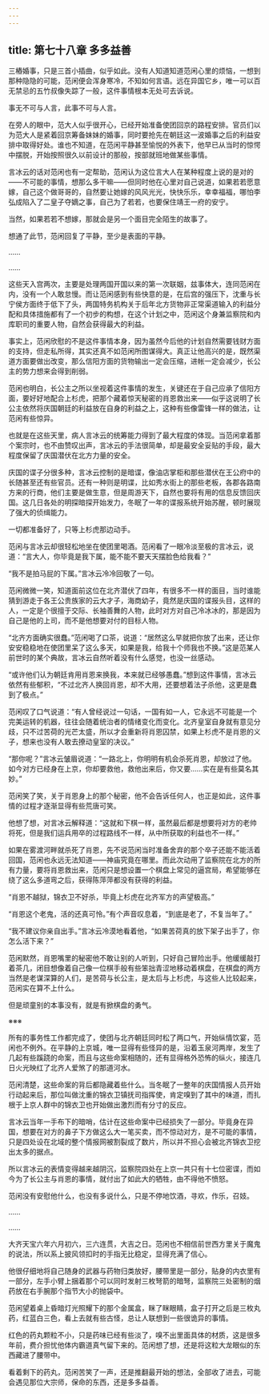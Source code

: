 ```yaml
---
---
---
```

title: 第七十八章 多多益善
---




三樁婚事，只是三首小插曲，似乎如此。没有人知道知道范闲心里的烦恼，一想到那种隐隐的可能，范闲便会浑身寒冷，不知如何言语。远在异国它乡，唯一可以百无禁忌的五竹叔像失踪了一般，这件事情根本无处可去诉说。

事无不可与人言，此事不可与人言。

在旁人的眼中，范大人似乎很开心，已经开始准备使团回京的路程安排。官员们以为范大人是紧着回京筹备妹妹的婚事，同时要抢先在朝廷这一波婚事之后的利益安排中取得好处。谁也不知道，在范闲平静甚至愉悦的外表下，他早已从当时的惊愕中摆脱，开始按照很久以前设计的那般，按部就班地做某些事情。

言冰云的话对范闲也有一定帮助，范闲认为这位言大人在某种程度上说的是对的——不可能的事情，想那么多干嘛——但同时他在心里对自己说道，如果若若愿意嫁，自己这个做哥哥的，自然要让她嫁的风风光光，快快乐乐，幸幸福福，哪怕李弘成陷入了二皇子夺嫡之事，自己为了若若，也要保住靖王一府的安宁。

当然，如果若若不想嫁，那就会是另一个面目完全陌生的故事了。

想通了此节，范闲回复了平静，至少是表面的平静。

……

……

这些天入宫两次，主要是处理两国开国以来的第一次联姻，兹事体大，连同范闲在内，没有一个人敢怠慢。而让范闲感到有些快意的是，在后宫的强压下，沈重与长宁侯方面终于低下了头，两国特务机构关于后年北方货物非正常渠道输入的利益分配和具体措施都有了一个初步的构想，在这个计划之中，范闲这个身兼监察院和内库职司的重要人物，自然会获得最大的利益。

事实上，范闲欣慰的不是这件事情本身，因为虽然今后他的计划自然需要钱财方面的支持，但走私所得，其实还真不如范闲所图谋得大。真正让他高兴的是，既然渠道方面要做出改变，那么信阳方面的货物输出一定会压缩，进帐一定会减少，长公主的势力想来会得到削弱。

范闲也明白，长公主之所以坐视着这件事情的发生，关键还在于自己应承了信阳方面，要好好地配合上杉虎，把那个藏着惊天秘密的肖恩救出来——似乎这说明了长公主依然将庆国朝廷的利益放在自身的利益之上，这种有些像雷锋一样的做法，让范闲有些惊异。

也就是在这些天里，病人言冰云的统筹能力得到了最大程度的体现。当范闲拿着那个案宗时，也不由赞叹出声，言冰云的手法很简单，却是最安全妥贴的手段，最大程度保留了庆国潜伏在北方力量的安全。

庆国的谍子分很多种，言冰云控制的是暗谍，像油店掌柜和那些潜伏在王公府中的长随甚至还有些官员。还有一种则是明谍，比如秀水街上的那些老板，各郡各路南方来的行商，他们主要是做生意，但是周游天下，自然也要将有用的信息反馈回庆国。这几日各处的明探暗探开始发力，冬眠了一年的谍报系统开始苏醒，顿时展现了强大的侦缉能力。

一切都准备好了，只等上杉虎那边动手。

范闲与言冰云却很轻松地坐在使团里喝酒。范闲看了一眼冷淡至极的言冰云，说道：“言大人，你毕竟是我下属，能不能不要天天摆脸色给我看？”

“我不是拍马屁的下属。”言冰云冷冷回敬了一句。

范闲微微一笑，知道面前这位在北齐潜伏了四年，有很多不一样的面目，当时谁能猜到游走于各王公贵族家的云大才子，海商幼子，竟然是庆国的谍报头目，这样的人，一定是个很擅于交际、长袖善舞的人物，此时对方对自己冷冰冰的，那是因为自己是他的上司，而不是他想要对付的目标人物。

“北齐方面确实很蠢。”范闲喝了口茶，说道：“居然这么早就把你放了出来，还让你安安稳稳地在使团里呆了这么多天，如果是我，给我十个师我也不换。”这是范某人前世时的某个典故，言冰云自然听着没有什么感觉，也没一丝感动。

“或许他们认为朝廷肯用肖恩来换我，本来就已经够愚蠢。”想到这件事情，言冰云依然有些郁积，“不过北齐人换回肖恩，却不大用，还要想着法子杀他，这更是蠢到了极点。”

范闲叹了口气说道：“有人曾经说过一句话，一国有如一人，它永远不可能是一个完美运转的机器，往往会随着统治者的情绪变化而变化。北齐皇室自身就有意见分歧，只不过苦荷的光芒太盛，所以才会重新将肖恩囚禁，如果上杉虎不是肖恩的义子，想来也没有人敢去撩动皇室的决议。”

“那你呢？”言冰云皱眉说道：“一路北上，你明明有机会杀死肖恩，却放过了他。如今对方已经身在上京，你却要救他，救他出来后，你又要……实在是有些莫名其妙。”

范闲笑了笑，关于肖恩身上的那个秘密，他不会告诉任何人，也正是如此，这件事情的过程才逐渐显得有些荒唐可笑。

他想了想，对言冰云解释道：“这就和下棋一样，虽然最后都是想要将对方的老帅将死，但是我们运兵用卒的过程路线不一样，从中所获取的利益也不一样。”

如果在雾渡河畔就杀死了肖恩，先不说范闲当时准备舍弃的那个卒子还能不能活着回国，范闲也永远无法知道——神庙究竟在哪里。而此次动用了监察院在北方的所有力量，要将肖恩救出来，范闲只是想设置一个棋盘上常见的逼宫局，希望能够在绕了这么多道弯之后，获得陈萍萍都没有获得的利益。

“肖恩不越狱，锦衣卫不好杀，毕竟上杉虎在北齐军方的声望极高。”

“肖恩这个老鬼，活的还真可怜。”有个声音叹息着，“到底是老了，不复当年了。”

“我不建议你亲自出手。”言冰云冷漠地看着他，“如果苦荷真的放下架子出手了，你怎么活下来？”

范闲默然，肖恩嘴里的秘密他不敢让别的人听到，只好自己冒险出手。他缓缓敲打着茶几，闭目想像着自己像一位棋手般有些笨拙青涩地移动着棋盘，在棋盘的两方当然是老谋深算的人们，是苦荷与长公主，是太后与上杉虎，与这些人比较起来，范闲实在算不上什么。

但是顽童别的本事没有，就是有掀棋盘的勇气。

※※※

所有的事务性工作都完成了，使团与北齐朝廷同时松了两口气，开始纵情饮宴，范闲也不例外。在平静的上京城，唯一显得有些怪异的是，沿着玉泉河两岸，发生了几起有些蹊跷的命案，而且与这些命案相随的，还有显得格外恐怖的纵火，接连几日火光映红了北齐人爱煞了的那道河水。

范闲清楚，这些命案的背后都隐藏着些什么。当冬眠了一整年的庆国情报人员开始行动起来后，那位叫做沈重的锦衣卫镇抚司指挥使，肯定嗅到了其中的味道，而扎根于上京人群中的锦衣卫也开始做出激烈而有分寸的反应。

言冰云当年一手布下的暗哨，估计在这些命案中已经损失了一部分。毕竟身在异国，想要在对方的鼻子下方做这么大一笔买卖，而不惊动对方，是不可能的事情，只是四处设在北域的整个情报网被割裂成了数片，所以并不担心会被北齐锦衣卫挖出太多的据点。

所以言冰云的表情变得越来越阴沉，监察院四处在上京一共只有十七位密谍，而如今为了长公主与肖恩的事情，就付出了如此大的牺牲，由不得他不愤怒。

范闲没有安慰他什么，也没有多说什么，只是不停地饮酒，寻欢，作乐，召妓。

……

……

大齐天宝六年六月初六，三六连贯，大吉之日。范闲也不相信前世西方里关于魔鬼的说法，所以系上披风领扣时的手指无比稳定，显得充满了信心。

他很仔细地将自己随身的武器与药物归类放好，腰带里是一部分，贴身的内衣里有一部分，左手小臂上捆着那个可以同时发射三枚弩箭的暗弩，监察院三处密制的烟药放在右手腕那个指节大小的抛袋中。

范闲望着桌上昏暗灯光照耀下的那个金属盒，眯了眯眼睛，盒子打开之后是三枚丸药，红蓝白三色，看上去就有些古怪，总让人联想到一些很诡异的事情。

红色的药丸颗粒不小，只是药味已经有些淡了，嗅不出里面具体的材质，这是很多年前，费介担忧他体内霸道真气留下来的。范闲想了想，还是将这粒大龙眼似的东西藏进了腰带中。

看着剩下的药丸，范闲苦笑了一声，还是推翻最开始的想法，全部收了进去，可能会遇见那位大宗师，保命的东西，还是多多益善。
